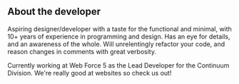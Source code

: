 ## About the developer

Aspiring designer/developer with a taste for the functional and minimal, with 10+ years of experience in programming and design. Has an eye for details, and an awareness of the whole. Will unrelentingly refactor your code, and reason changes in comments with great verbosity.

Currently working at Web Force 5 as the Lead Developer for the Continuum Division. We're really good at websites so check us out!
